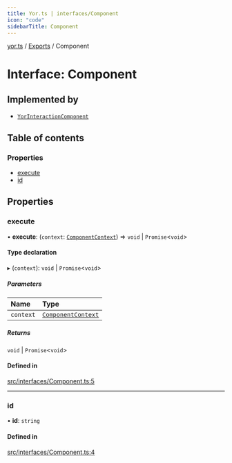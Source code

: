 ```yaml
---
title: Yor.ts | interfaces/Component
icon: "code"
sidebarTitle: Component
---
```

[yor.ts](../README) / [Exports](../modules) / Component

# Interface: Component

## Implemented by

- [`YorInteractionComponent`](../classes/YorInteractionComponent)

## Table of contents

### Properties

- [execute](Component#execute)
- [id](Component#id)

## Properties

### execute

• **execute**: (`context`: [`ComponentContext`](../classes/ComponentContext)) => `void` \| `Promise`\<`void`\>

#### Type declaration

▸ (`context`): `void` \| `Promise`\<`void`\>

##### Parameters

| Name | Type |
| :------ | :------ |
| `context` | [`ComponentContext`](../classes/ComponentContext) |

##### Returns

`void` \| `Promise`\<`void`\>

#### Defined in

[src/interfaces/Component.ts:5](https://github.com/OreOreki/yor.ts/blob/a201e7d/src/interfaces/Component.ts#L5)

___

### id

• **id**: `string`

#### Defined in

[src/interfaces/Component.ts:4](https://github.com/OreOreki/yor.ts/blob/a201e7d/src/interfaces/Component.ts#L4)
